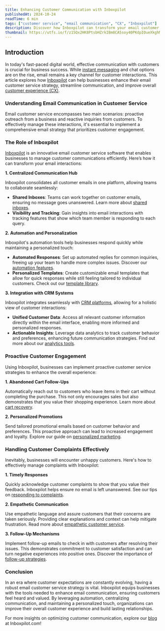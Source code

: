 ```yaml
---
title: Enhancing Customer Communication with Inboxpilot
publishedAt: 2024-10-24
readTime: 6 min
tags: ["customer service", "email communication", "CX", "Inboxpilot"]
description: Discover how Inboxpilot can transform your email customer service strategy, streamline communication, and enhance customer experiences through effective email management.
thumbnail: https://utfs.io/f/z1SQx2HK8PtsbHZrkIBm8CA5soy40PKdpIOueXkghMVrxaFl
---
```


## Introduction

In today's fast-paced digital world, effective communication with customers is crucial for business success. While [instant messaging](https://Inboxpilot.co/) and chat options are on the rise, email remains a key channel for customer interactions. This article explores how [Inboxpilot](https://Inboxpilot.co) can help businesses enhance their email customer service strategy, streamline communication, and improve overall [customer experience (CX)](https://Inboxpilot.co).

### Understanding Email Communication in Customer Service

Email customer service encompasses two main scenarios: proactive outreach from a business and reactive inquiries from customers. To effectively manage these interactions, it's essential to implement a comprehensive email strategy that prioritizes customer engagement.

### The Role of Inboxpilot

[Inboxpilot](https://Inboxpilot.co/features) is an innovative email customer service software that enables businesses to manage customer communications efficiently. Here’s how it can transform your email interactions:

**1. Centralized Communication Hub**

Inboxpilot consolidates all customer emails in one platform, allowing teams to collaborate seamlessly:

- **Shared Inboxes**: Teams can work together on customer emails, ensuring no message goes unanswered. Learn more about [shared inboxes](https://Inboxpilot.co/features).
- **Visibility and Tracking**: Gain insights into email interactions with tracking features that show which team member is responding to each query.

**2. Automation and Personalization**

Inboxpilot's automation tools help businesses respond quickly while maintaining a personalized touch:

- **Automated Responses**: Set up automated replies for common inquiries, freeing up your team to handle more complex issues. Discover our [automation features](https://Inboxpilot.co/features).
- **Personalized Templates**: Create customizable email templates that allow for quick responses while still feeling tailored to individual customers. Check out our [template library](https://Inboxpilot.co/docs).

**3. Integration with CRM Systems**

Inboxpilot integrates seamlessly with [CRM platforms](https://Inboxpilot.co/docs), allowing for a holistic view of customer interactions:

- **Unified Customer Data**: Access all relevant customer information directly within the email interface, enabling more informed and personalized responses.
- **Actionable Insights**: Leverage data analytics to track customer behavior and preferences, enhancing future communication strategies. Find out more about our [analytics tools](https://Inboxpilot.co/analytics).

### Proactive Customer Engagement

Using Inboxpilot, businesses can implement proactive customer service strategies to enhance the overall experience:

**1. Abandoned Cart Follow-Ups**

Automatically reach out to customers who leave items in their cart without completing the purchase. This not only encourages sales but also demonstrates that you value their shopping experience. Learn more about [cart recovery](https://Inboxpilot.co/blogs).

**2. Personalized Promotions**

Send tailored promotional emails based on customer behavior and preferences. This proactive approach can lead to increased engagement and loyalty. Explore our guide on [personalized marketing](https://Inboxpilot.co/blogs).

### Handling Customer Complaints Effectively

Inevitably, businesses will encounter unhappy customers. Here's how to effectively manage complaints with Inboxpilot:

**1. Timely Responses**

Quickly acknowledge customer complaints to show that you value their feedback. Inboxpilot helps ensure no email is left unanswered. See our tips on [responding to complaints](https://Inboxpilot.co/support).

**2. Empathetic Communication**

Use empathetic language and assure customers that their concerns are taken seriously. Providing clear explanations and context can help mitigate frustration. Read more about [empathetic customer service](https://Inboxpilot.co/docs).

**3. Follow-Up Mechanisms**

Implement follow-up emails to check in with customers after resolving their issues. This demonstrates commitment to customer satisfaction and can turn negative experiences into positive ones. Discover the importance of [follow-up strategies](https://Inboxpilot.co/support).

### Conclusion

In an era where customer expectations are constantly evolving, having a robust email customer service strategy is vital. Inboxpilot equips businesses with the tools needed to enhance email communication, ensuring customers feel heard and valued. By leveraging automation, centralizing communication, and maintaining a personalized touch, organizations can improve their overall customer experience and build lasting relationships.

For more insights on optimizing customer communication, explore our [blog](https://Inboxpilot.co/blogs) at Inboxpilot.com!
